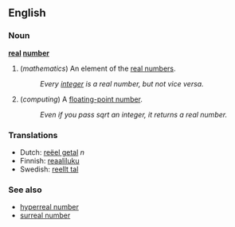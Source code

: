 ==English==
===Noun===
'''[[real]] [[number]]'''

# (''mathematics'') An element of the [[real numbers]].
#: ''Every [[integer]] is a real number, but not vice versa.''
# (''computing'') A [[floating-point number]].
#: ''Even if you pass sqrt an integer, it returns a real number.''

===Translations===
*Dutch: [[reëel getal]] ''n''
*Finnish: [[reaaliluku]]
*Swedish: [[reellt tal]]

===See also===
*[[hyperreal number]]
*[[surreal number]]